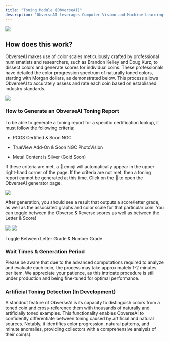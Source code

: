 ```yaml
---
title: "Toning Module (ObverseAI)"
description: "ObverseAI leverages Computer Vision and Machine Learning for precise recognition of Natural Toning and automatically generates an associated score."
---
```


<Frame caption="An example color analysis for an 1881-S Morgan Silver Dollar">
  <img src="/images/pure-technologies/15.webp" />
</Frame>

## How does this work?

ObverseAI makes use of color scales meticulously crafted by professional numismatists and researchers, such as Brandon Kelley and Doug Kurz, to dissect colors and generate scores for individual coins. These professionals have detailed the color progression spectrum of naturally toned colors, starting with Morgan dollars, as demonstrated below. This process allows ObverseAI to accurately assess and rate each coin based on established industry standards.

<Frame caption="Cycles and Color Progressions of Silver Coins">
  <img src="/images/pure-technologies/16.webp" />
</Frame>

### How to Generate an ObverseAI Toning Report

To be able to generate a toning report for a specific certification lookup, it must follow the following criteria:

* PCGS Certified & Soon NGC

* TrueView Add-On & Soon NGC PhotoVision

* Metal Content is Silver (Gold Soon)

If these criteria are met, a 🌈 emoji will automatically appear in the upper right-hand corner of the page. If the criteria are not met, then a toning report cannot be generated at this time. Click on the 🌈 to open the ObverseAI generator page.

<Frame caption="Click here to generate!">
  <img src="/images/pure-technologies/17.webp" />
</Frame>

After generation, you should see a result that outputs a score/letter grade, as well as the associated graphs and color scale for that particular coin. You can toggle between the Obverse & Reverse scores as well as between the Letter & Score!

<Frame caption="Color Generation Report with Obverse/Reverse Segmented Analysis">
  <img src="/images/pure-technologies/18.webp" />
</Frame>

<Frame caption="Color Generation Report with Obverse/Reverse Segmented Analysis">
  <img src="/images/pure-technologies/products/ezgif-1-23866cbb0c.gif" />
</Frame>

Toggle Between Letter Grade & Number Grade

### Wait Times & Generation Period

Please be aware that due to the advanced computations required to analyze and evaluate each coin, the process may take approximately 1-2 minutes per item. We appreciate your patience, as this intricate procedure is still under production and being fine-tuned for optimal performance.

### Artificial Toning Detection (In Development)

A standout feature of ObverseAI is its capacity to distinguish colors from a toned coin and cross-reference them with thousands of naturally and artificially toned examples. This functionality enables ObverseAI to confidently differentiate between toning caused by artificial and natural sources. Notably, it identifies color progression, natural patterns, and minute anomalies, providing collectors with a comprehensive analysis of their coin(s).